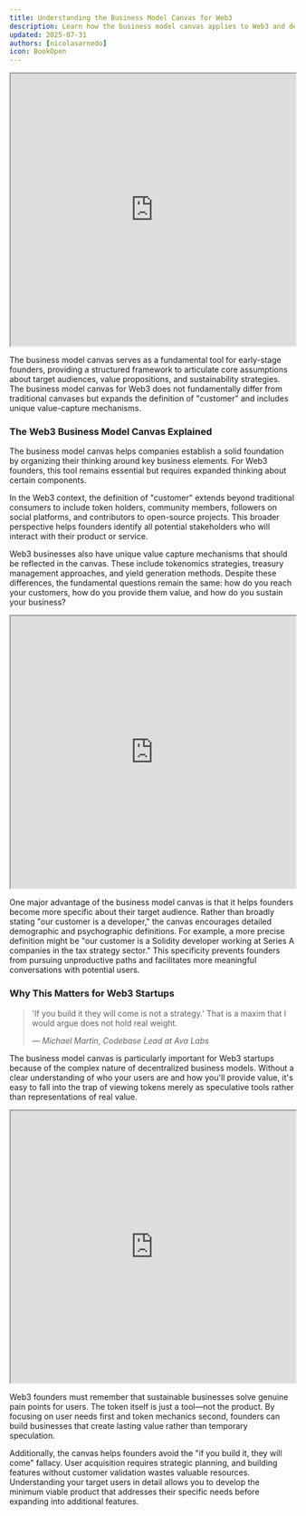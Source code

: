 ```yaml
---
title: Understanding the Business Model Canvas for Web3
description: Learn how the business model canvas applies to Web3 and decentralized projects
updated: 2025-07-31
authors: [nicolasarnedo]
icon: BookOpen
---
```


<div style={{ margin: '2rem 0' }}>
  <iframe 
    src="https://drive.google.com/file/d/1Mq7L0vZC0CPEYf4wOR_lTltdzZo_Ms6_/preview" 
    width="100%" 
    height="480" 
    allow="autoplay"
    style={{ border: 'none', borderRadius: '8px' }}
  ></iframe>
</div> 

The business model canvas serves as a fundamental tool for early-stage founders, providing a structured framework to articulate core assumptions about target audiences, value propositions, and sustainability strategies. The business model canvas for Web3 does not fundamentally differ from traditional canvases but expands the definition of "customer" and includes unique value-capture mechanisms.


### The Web3 Business Model Canvas Explained

The business model canvas helps companies establish a solid foundation by organizing their thinking around key business elements. For Web3 founders, this tool remains essential but requires expanded thinking about certain components.

In the Web3 context, the definition of "customer" extends beyond traditional consumers to include token holders, community members, followers on social platforms, and contributors to open-source projects. This broader perspective helps founders identify all potential stakeholders who will interact with their product or service.

Web3 businesses also have unique value capture mechanisms that should be reflected in the canvas. These include tokenomics strategies, treasury management approaches, and yield generation methods. Despite these differences, the fundamental questions remain the same: how do you reach your customers, how do you provide them value, and how do you sustain your business?

<div style={{ margin: '2rem 0' }}>
  <iframe 
    src="https://drive.google.com/file/d/1sJgxD1Q80Ncr-z9c4w71O7l0SDlPJYBc/preview" 
    width="100%" 
    height="480" 
    allow="autoplay"
    style={{ border: 'none', borderRadius: '8px' }}
  ></iframe>
</div> 

One major advantage of the business model canvas is that it helps founders become more specific about their target audience. Rather than broadly stating "our customer is a developer," the canvas encourages detailed demographic and psychographic definitions. For example, a more precise definition might be "our customer is a Solidity developer working at Series A companies in the tax strategy sector." This specificity prevents founders from pursuing unproductive paths and facilitates more meaningful conversations with potential users.

### Why This Matters for Web3 Startups

<blockquote className="quote-card">
  <p>'If you build it they will come is not a strategy.' That is a maxim that I would argue does not hold real weight.</p>
  <cite>— Michael Martin, Codebase Lead at Ava Labs</cite>
</blockquote>

The business model canvas is particularly important for Web3 startups because of the complex nature of decentralized business models. Without a clear understanding of who your users are and how you'll provide value, it's easy to fall into the trap of viewing tokens merely as speculative tools rather than representations of real value.

<div style={{ margin: '2rem 0' }}>
  <iframe 
    src="https://drive.google.com/file/d/12WyMrBfFxogYc61fqL9i9sO3zeHVeKNT/preview" 
    width="100%" 
    height="480" 
    allow="autoplay"
    style={{ border: 'none', borderRadius: '8px' }}
  ></iframe>
</div> 

Web3 founders must remember that sustainable businesses solve genuine pain points for users. The token itself is just a tool—not the product. By focusing on user needs first and token mechanics second, founders can build businesses that create lasting value rather than temporary speculation.

Additionally, the canvas helps founders avoid the "if you build it, they will come" fallacy. User acquisition requires strategic planning, and building features without customer validation wastes valuable resources. Understanding your target users in detail allows you to develop the minimum viable product that addresses their specific needs before expanding into additional features.
